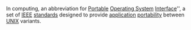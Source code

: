 In computing, an abbreviation for [[Portable]] [[Operating System]] [[Interface]]'', a set of [[IEEE]] [[standard]]s designed to provide [[application]] [[portability]] between [[UNIX]] variants.